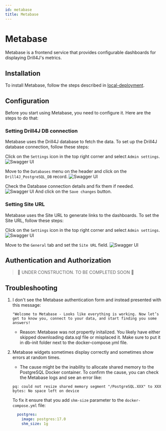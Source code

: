 ```yaml
---
id: metabase
title: Metabase
---
```


# Metabase


Metabase is a frontend service that provides configurable dashboards for displaying Drill4J's metrics.

## Installation
To install Metabase, follow the steps described in [local-deployment](/docs/getting-started/local-deployment).

## Configuration

Before you start using Metabase, you need to configure it. Here are the steps to do that:

### Setting Drill4J DB connection

Metabase uses the Drill4J database to fetch the data.
To set up the Drill4J database connection, follow these steps:

Click on the `Settings` icon in the top right corner and select `Admin settings`.
<Image alt='Swagger UI' src="/imgs/0.9.0/metabase/admin-settings-1.PNG" />

Move to the `Databases` menu on the header and click on the `Drill4J_PostgreSQL_DB` record.
<Image alt='Swagger UI' src="/imgs/0.9.0/metabase/admin-settings-2.PNG" />

Check the Database connection details and fix them if needed.
<Image alt='Swagger UI' src="/imgs/0.9.0/metabase/admin-settings-3.PNG" />
And click on the `Save changes` button.

### Setting Site URL

Metabase uses the Site URL to generate links to the dashboards.
To set the Site URL, follow these steps:

Click on the `Settings` icon in the top right corner and select `Admin settings`.
<Image alt='Swagger UI' src="/imgs/0.9.0/metabase/admin-settings-1.PNG" />

Move to the `General` tab and set the `Site URL` field.
<Image alt='Swagger UI' src="/imgs/0.9.0/metabase/admin-settings-4.PNG" />

## Authentication and Authorization

> 🚧 UNDER CONSTRUCTION. TO BE COMPLETED SOON 🚧

## Troubleshooting

1. I don't see the Metabase authentication form and instead presented with this message:
    ```
    "Welcome to Metabase - Looks like everything is working. Now let’s get to know you, connect to your data, and start finding you some answers!
    ```
    - Reason: Metabase was not propertly initalized. You likely have either skipped downloading data.sql file or misplaced it. Make sure to put it in db-init folder next to the docker-compose.yml file.

2. Metabase widgets sometimes display correctly and sometimes show errors at random times.
   - The cause might be the inability to allocate shared memory to the PostgreSQL Docker container.
   To confirm the cause, you can check the Metabase logs and see an error like:
   ```
   pq: could not resize shared memory segment "/PostgreSQL.XXX" to XXX bytes: No space left on device
   ```
   To fix it ensure that you add `shm-size` parameter to the `docker-compose.yml` file:
   ```yaml
     postgres:
       image: postgres:17.0
       shm_size: 1g
   ```
